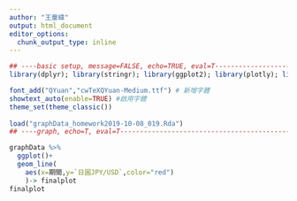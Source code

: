 ```yaml
---
author: "王童緯"
output: html_document
editor_options: 
  chunk_output_type: inline
---
```


```r


## ----basic setup, message=FALSE, echo=TRUE, eval=T-----------------------
library(dplyr); library(stringr); library(ggplot2); library(plotly); library(lubridate); library(readr); library(tidyr); library(showtext)

font_add("QYuan","cwTeXQYuan-Medium.ttf") # 新增字體
showtext_auto(enable=TRUE) #啟用字體
theme_set(theme_classic())
 
load("graphData_homework2019-10-08_019.Rda")
## ----graph, echo=T, eval=T-----------------------------------------------

graphData %>% 
  ggplot()+
  geom_line(
    aes(x=期間,y=`日圓JPY/USD`,color="red")
    )-> finalplot
finalplot

```
 
